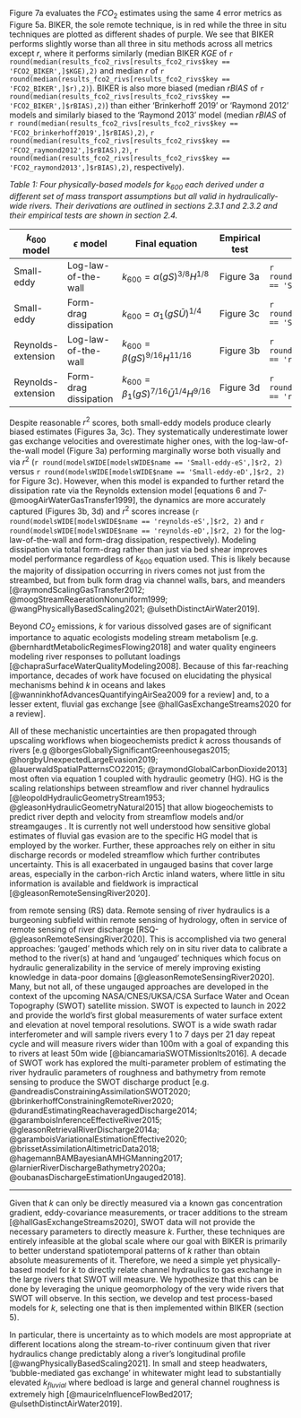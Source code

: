 Figure 7a evaluates the $FCO_2$ estimates using the same 4 error metrics as Figure 5a. BIKER, the sole remote technique, is in red while the three in situ techniques are plotted as different shades of purple. We see that BIKER performs slightly worse than all three in situ methods across all metrics except *r*, where it performs similarly (median BIKER *KGE* of `r round(median(results_fco2_rivs[results_fco2_rivs$key == 'FCO2_BIKER',]$KGE),2)` and median *r* of `r round(median(results_fco2_rivs[results_fco2_rivs$key == 'FCO2_BIKER',]$r),2)`). BIKER is also more biased (median *rBIAS* of `r round(median(results_fco2_rivs[results_fco2_rivs$key == 'FCO2_BIKER',]$rBIAS),2)`) than either 'Brinkerhoff 2019' or 'Raymond 2012' models and similarly biased to the 'Raymond 2013' model (median *rBIAS* of `r round(median(results_fco2_rivs[results_fco2_rivs$key == 'FCO2_brinkerhoff2019',]$rBIAS),2)`, `r round(median(results_fco2_rivs[results_fco2_rivs$key == 'FCO2_raymond2012',]$rBIAS),2)`, `r round(median(results_fco2_rivs[results_fco2_rivs$key == 'FCO2_raymond2013',]$rBIAS),2)`, respectively).


*Table 1: Four physically-based models for $k_{600}$ each derived under a different set of mass transport assumptions but all valid in hydraulically-wide rivers. Their derivations are outlined in sections 2.3.1 and 2.3.2 and their empirical tests are shown in section 2.4.*

|**$k_{600}$ model**|**$\epsilon$ model**|**Final equation**|**Empirical test**|**Empirical fit ($r^2$)**|
|-----------|--------------------|------------------|-----------------|----------------------------|
|Small-eddy|Log-law-of-the-wall|$k_{600}=\alpha(gS)^{3/8}H^{1/8}$|Figure 3a|`r round(modelsWIDE[modelsWIDE$name == 'Small-eddy-eS',]$r2, 2)`|
|Small-eddy|Form-drag dissipation|$k_{600}=\alpha_1(gS\bar{U})^{1/4}$|Figure 3c|`r round(modelsWIDE[modelsWIDE$name == 'Small-eddy-eD',]$r2, 2)`|
|Reynolds-extension|Log-law-of-the-wall|$k_{600}=\beta(gS)^{9/16}H^{11/16}$|Figure 3b|`r round(modelsWIDE[modelsWIDE$name == 'reynolds-eS',]$r2, 2)`|
|Reynolds-extension|Form-drag dissipation|$k_{600}=\beta_1(gS)^{7/16}\bar{U}^{1/4}H^{9/16}$|Figure 3d|`r round(modelsWIDE[modelsWIDE$name == 'reynolds-eD',]$r2, 2)`|

Despite reasonable $r^2$ scores, both small-eddy models produce clearly biased estimates (Figures 3a, 3c). They systematically underestimate lower gas exchange velocities and overestimate higher ones, with the log-law-of-the-wall model (Figure 3a) performing marginally worse both visually and via $r^2$ (`r round(modelsWIDE[modelsWIDE$name == 'Small-eddy-eS',]$r2, 2)` versus `r round(modelsWIDE[modelsWIDE$name == 'Small-eddy-eD',]$r2, 2)` for Figure 3c). However, when this model is expanded to further retard the dissipation rate via the Reynolds extension model [equations 6 and 7- @moogAirWaterGasTransfer1999], the dynamics are more accurately captured (Figures 3b, 3d) and $r^2$ scores increase (`r round(modelsWIDE[modelsWIDE$name == 'reynolds-eS',]$r2, 2)` and `r round(modelsWIDE[modelsWIDE$name == 'reynolds-eD',]$r2, 2)` for the log-law-of-the-wall and form-drag dissipation, respectively). Modeling dissipation via total form-drag rather than just via bed shear improves model performance regardless of $k_{600}$ equation used. This is likely because the majority of dissipation occurring in rivers comes not just from the streambed, but from bulk form drag via channel walls, bars, and meanders [@raymondScalingGasTransfer2012; @moogStreamReaerationNonuniform1999; @wangPhysicallyBasedScaling2021; @ulsethDistinctAirWater2019].


Beyond $CO_2$ emissions, *k* for various dissolved gases are of significant importance to aquatic ecologists modeling stream metabolism [e.g. @bernhardtMetabolicRegimesFlowing2018] and water quality engineers modeling river responses to pollutant loadings [@chapraSurfaceWaterQualityModeling2008]. Because of this far-reaching importance, decades of work have focused on elucidating the physical mechanisms behind *k* in oceans and lakes [@wanninkhofAdvancesQuantifyingAirSea2009 for a review] and, to a lesser extent, fluvial gas exchange [see @hallGasExchangeStreams2020 for a review].

All of these mechanistic uncertainties are then propagated through upscaling workflows when biogeochemists predict *k* across thousands of rivers [e.g @borgesGloballySignificantGreenhousegas2015; @horgbyUnexpectedLargeEvasion2019; @lauerwaldSpatialPatternsCO22015; @raymondGlobalCarbonDioxide2013] most often via equation 1 coupled with hydraulic geometry (HG). HG is the scaling relationships between streamflow and river channel hydraulics [@leopoldHydraulicGeometryStream1953; @gleasonHydraulicGeometryNatural2015] that allow biogeochemists to predict river depth and velocity from streamflow models and/or streamgauges . It is currently not well understood how sensitive global estimates of fluvial gas evasion are to the specific HG model that is employed by the worker. Further, these approaches rely on either in situ discharge records or modeled streamflow which further contributes uncertainty. This is all exacerbated in ungauged basins that cover large areas, especially in the carbon-rich Arctic inland waters, where little in situ information is available and fieldwork is impractical [@gleasonRemoteSensingRiver2020].

from remote sensing (RS) data. Remote sensing of river hydraulics is a burgeoning subfield within remote sensing of hydrology, often in service of remote sensing of river discharge [RSQ- @gleasonRemoteSensingRiver2020]. This is accomplished via two general approaches: 'gauged' methods which rely on in situ river data to calibrate a method to the river(s) at hand and 'ungauged' techniques which focus on hydraulic generalizability in the service of merely improving existing knowledge in data-poor domains [@gleasonRemoteSensingRiver2020]. Many, but not all, of these ungauged approaches are developed in the context of the upcoming NASA/CNES/UKSA/CSA Surface Water and Ocean Topography (SWOT) satellite mission. SWOT is expected to launch in 2022 and provide the world's first global measurements of water surface extent and elevation at novel temporal resolutions. SWOT is a wide swath radar interferometer and will sample rivers every 1 to 7 days per 21 day repeat cycle and will measure rivers wider than 100m with a goal of expanding this to rivers at least 50m wide [@biancamariaSWOTMissionIts2016]. A decade of SWOT work has explored the multi-parameter problem of estimating the river hydraulic parameters of roughness and bathymetry from remote sensing to produce the SWOT discharge product [e.g. @andreadisConstrainingAssimilationSWOT2020; @brinkerhoffConstrainingRemoteRiver2020; @durandEstimatingReachaveragedDischarge2014; @garamboisInferenceEffectiveRiver2015; @gleasonRetrievalRiverDischarge2014a; @garamboisVariationalEstimationEffective2020; @brissetAssimilationAltimetricData2018; @hagemannBAMBayesianAMHGManning2017; @larnierRiverDischargeBathymetry2020a; @oubanasDischargeEstimationUngauged2018].



-------------------------------------------------


Given that *k* can only be directly measured via a known gas concentration gradient, eddy-covariance measurements, or tracer additions to the stream [@hallGasExchangeStreams2020], SWOT data will not provide the necessary parameters to directly measure *k*. Further, these techniques are entirely infeasible at the global scale where our goal with BIKER is primarily to better understand spatiotemporal patterns of *k* rather than obtain absolute measurements of it. Therefore, we need a simple yet physically-based model for *k* to directly relate channel hydraulics to gas exchange in the large rivers that SWOT will measure. We hypothesize that this can be done by leveraging the unique geomorphology of the very wide rivers that SWOT will observe. In this section, we develop and test process-based models for *k*, selecting one that is then implemented within BIKER (section 5).

 In particular, there is uncertainty as to which models are most appropriate at different locations along the stream-to-river continuum given that river hydraulics change predictably along a river's longitudinal profile [@wangPhysicallyBasedScaling2021]. In small and steep headwaters, 'bubble-mediated gas exchange' in whitewater might lead to substantially elevated $k_{fluvial}$ where bedload is large and general channel roughness is extremely high [@mauriceInfluenceFlowBed2017; @ulsethDistinctAirWater2019].